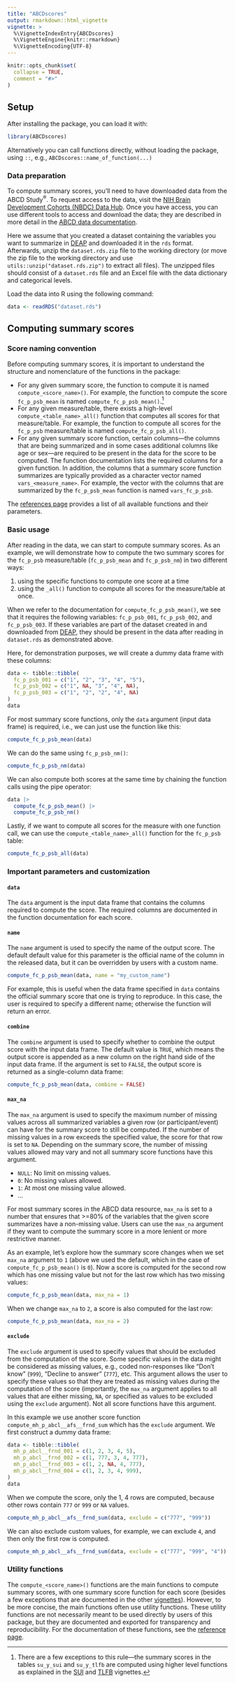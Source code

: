```yaml
---
title: "ABCDscores"
output: rmarkdown::html_vignette
vignette: >
  %\VignetteIndexEntry{ABCDscores}
  %\VignetteEngine{knitr::rmarkdown}
  %\VignetteEncoding{UTF-8}
---
```


```r
knitr::opts_chunk$set(
  collapse = TRUE,
  comment = "#>"
)
```

## Setup

After installing the package, you can load it with:

```r
library(ABCDscores)
```

Alternatively you can call functions directly, without loading the package,
using `::`, e.g., `ABCDscores::name_of_function(...)`

### Data preparation

To compute summary scores, you'll need to have downloaded data from the ABCD
Study<sup>®</sup>. To request access to the data, visit the
[NIH Brain Development Cohorts (NBDC) Data Hub](https://nbdc-datahub.org/).
Once you have access, you can use different tools to access and download the
data; they are described in more detail in the
[ABCD data documentation](https://docs.abcdstudy.org/latest/tools/data_tools.html).

Here we assume that you created a dataset containing the variables you want to
summarize in [DEAP](https://abcd.deapscience.com/) and downloaded it in the
`rds` format. Afterwards, unzip the `dataset.rds.zip` file to the working
directory (or move the zip file to the working directory and use
`utils::unzip("dataset.rds.zip")` to extract all files). The unzipped files
should consist of a `dataset.rds` file and an Excel file with the data
dictionary and categorical levels.

Load the data into R using the following command:

```r
data <- readRDS("dataset.rds")
```

## Computing summary scores

### Score naming convention

Before computing summary scores, it is important to understand the structure and 
nomenclature of the functions in the package:

- For any given summary score, the function to compute it is named
`compute_<score_name>()`. For example, the function to compute the score
`fc_p_psb_mean` is named `compute_fc_p_psb_mean()`.^[There are a few exceptions
to this rule—the summary scores in the tables `su_y_sui` and `su_y_tlfb` are
computed using higher level functions as explained in the [SUI](sui.html) and
[TLFB](tlfb.html) vignettes.]
- For any given measure/table, there exists a high-level
`compute_<table_name>_all()` function that computes all scores for that
measure/table. For example, the function to compute all scores for the
`fc_p_psb` measure/table is named `compute_fc_p_psb_all()`.
- For any given summary score function, certain columns—the columns that are
being summarized and in some cases additional columns like age or sex—are
required to be present in the data for the score to be computed. The function
documentation lists the required columns for a given function. In addition, the
columns that a summary score function summarizes are typically provided as a
character vector named `vars_<measure_name>`. For example, the vector with the
columns that are summarized by the `fc_p_psb_mean` function is named
`vars_fc_p_psb`.

The [references page](../reference/index.html) provides a list of all available
functions and their parameters.

### Basic usage

After reading in the data, we can start to compute summary scores. As an
example, we will demonstrate how to compute the two summary scores for the
`fc_p_psb` measure/table (`fc_p_psb_mean` and `fc_p_psb_nm`) in two different
ways:

1. using the specific functions to compute one score at a time
1. using the `_all()` function to compute all scores for the measure/table at
once.

When we refer to the documentation for `compute_fc_p_psb_mean()`, we see that it
requires the following variables: `fc_p_psb_001`, `fc_p_psb_002`, and
`fc_p_psb_003`. If these variables are part of the dataset created in and
downloaded from [DEAP](https://abcd.deapscience.com/), they should be present
in the data after reading in `dataset.rds` as demonstrated above.

Here, for demonstration purposes, we will create a dummy data frame with these
columns:

```r
data <- tibble::tibble(
  fc_p_psb_001 = c("1", "2", "3", "4", "5"),
  fc_p_psb_002 = c("1", NA, "3", "4", NA),
  fc_p_psb_003 = c("1", "2", "2", "4", NA)
)
data
```

For most summary score functions, only the `data` argument (input data frame) is
required, i.e., we can just use the function like this:

```r
compute_fc_p_psb_mean(data)
```

We can do the same using `fc_p_psb_nm()`:

```r
compute_fc_p_psb_nm(data)
```

We can also compute both scores at the same time by chaining the function calls
using the pipe operator:

```r
data |>
  compute_fc_p_psb_mean() |>
  compute_fc_p_psb_nm()
```

Lastly, if we want to compute all scores for the measure with one function call,
we can use  the `compute_<table_name>_all()` function for the `fc_p_psb` table:

```r
compute_fc_p_psb_all(data)
```

### Important parameters and customization

#### `data`

The `data` argument is the input data frame that contains the columns required
to compute the score. The required columns are documented in the function
documentation for each score.

#### `name`

The `name` argument is used to specify the name of the output score. The default
default value for this parameter is the official name of the column in the
released data, but it can be overridden by users with a custom name.

```r
compute_fc_p_psb_mean(data, name = "my_custom_name")
```

For example, this is useful when the data frame specified in `data` contains the
official summary score that one is trying to reproduce. In this case, the user
is required to specify a different name; otherwise the function will return an
error.

#### `combine`

The `combine` argument is used to specify whether to combine the output score
with the input data frame. The default value is `TRUE`, which means the output
score is appended as a new column on the right hand side of the input data
frame. If the argument is set to `FALSE`, the output score is returned as a
single-column data frame:

```r
compute_fc_p_psb_mean(data, combine = FALSE)
```

#### `max_na`

The `max_na` argument is used to specify the maximum number of missing values
across all summarized variables a given row (or participant/event) can have for
the summary score to still be computed. If the number of missing values
in a row exceeds the specified value, the score for that row is set to `NA`.
Depending on the summary score, the number of missing values allowed may vary
and not all summary score functions have this argument.

- `NULL`: No limit on missing values.
- `0`: No missing values allowed.
- `1`: At most one missing value allowed.
- ...

For most summary scores in the ABCD data resource, `max_na` is set to a number
that ensures that >=80% of the variables that the given score summarizes have a
non-missing value. Users can use the `max_na` argument if they want to compute
the summary score in a more lenient or more restrictive manner. 

As an example, let's explore how the summary score changes when we set `max_na`
argument to `1` (above we used the default, which in the case of
`compute_fc_p_psb_mean()` is `0`). Now a score is computed for the second row
which has one missing value but not for the last row which has two missing
values:

```r
compute_fc_p_psb_mean(data, max_na = 1)
```

When we change `max_na` to `2`, a score is also computed for the last row:

```r
compute_fc_p_psb_mean(data, max_na = 2)
```

#### `exclude`

The `exclude` argument is used to specify values that should be excluded
from the computation of the score. Some specific values in the data might
be considered as missing values, e.g., coded non-responses like "Don't know"
(`999`), "Decline to answer" (`777`), etc. This argument allows the user to
specify these values so that they are treated as missing values during the
computation of the score (importantly, the `max_na` argument applies to all
values that are either missing, `NA`, or specified as values to be excluded
using the `exclude` argument). Not all score functions have this argument.

In this example we use another score function `compute_mh_p_abcl__afs__frnd_sum` 
which has the `exclude` argument. We first construct a dummy data frame:

```r
data <- tibble::tibble(
  mh_p_abcl__frnd_001 = c(1, 2, 3, 4, 5),
  mh_p_abcl__frnd_002 = c(1, 777, 3, 4, 777),
  mh_p_abcl__frnd_003 = c(1, 2, NA, 4, 777),
  mh_p_abcl__frnd_004 = c(1, 2, 3, 4, 999),
)
data
```

When we compute the score, only the 1, 4 rows are computed, because other rows
contain `777` or `999` or `NA` values.

```r
compute_mh_p_abcl__afs__frnd_sum(data, exclude = c("777", "999"))
```

We can also exclude custom values, for example, we can exclude `4`, and then
only the first row is computed.

```r
compute_mh_p_abcl__afs__frnd_sum(data, exclude = c("777", "999", "4"))
```

### Utility functions

The `compute_<score_name>()` functions are the main functions to compute summary
scores, with one summary score function for each score (besides a few exceptions
that are documented in the other [vignettes](index.html)). However, to be more
concise, the main functions often use utility functions. These utility functions
are not necessarily meant to be used directly by users of this package, but they
are documented and exported for transparency and reproducibility. For the
documentation of these functions, see the
[reference page](../reference/index.html#utility-functions).
